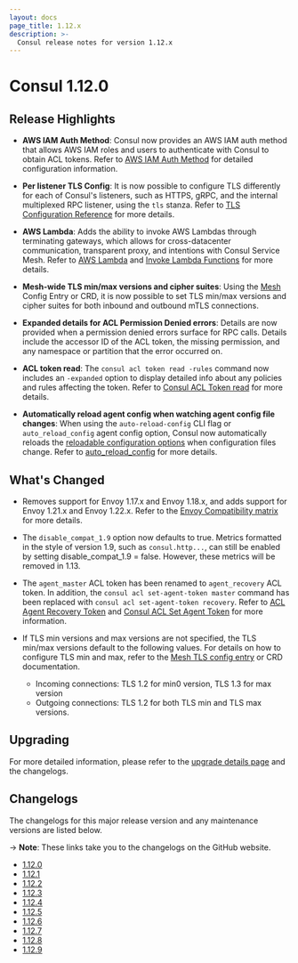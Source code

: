 ```yaml
---
layout: docs
page_title: 1.12.x
description: >-
  Consul release notes for version 1.12.x
---
```


# Consul 1.12.0

## Release Highlights

- **AWS IAM Auth Method**: Consul now provides an AWS IAM auth method that allows AWS IAM roles and users to authenticate with Consul to obtain ACL tokens. Refer to [AWS IAM Auth Method](/consul/docs/security/acl/auth-methods/aws-iam) for detailed configuration information. 

- **Per listener TLS Config**: It is now possible to configure TLS differently for each of Consul's listeners, such as HTTPS, gRPC, and the internal multiplexed RPC listener, using the `tls` stanza. Refer to [TLS Configuration Reference](/consul/docs/agent/config/config-files#tls-configuration-reference) for more details. 

- **AWS Lambda**: Adds the ability to invoke AWS Lambdas through terminating gateways, which allows for cross-datacenter communication, transparent proxy, and intentions with Consul Service Mesh. Refer to [AWS Lambda](/consul/docs/lambda) and [Invoke Lambda Functions](/consul/docs/lambda/invocation) for more details. 

- **Mesh-wide TLS min/max versions and cipher suites**: Using the [Mesh](/consul/docs/reference/config-entry/mesh#tls) Config Entry or CRD, it is now possible to set TLS min/max versions and cipher suites for both inbound and outbound mTLS connections.

- **Expanded details for ACL Permission Denied errors**: Details are now provided when a permission denied errors surface for RPC calls. Details include the accessor ID of the ACL token, the missing permission, and any namespace or partition that the error occurred on. 

- **ACL token read**: The `consul acl token read -rules` command now includes an `-expanded` option to display detailed info about any policies and rules affecting the token. Refer to [Consul ACL Token read](/consul/commands/acl/token/read) for more details.

- **Automatically reload agent config when watching agent config file changes**: When using the `auto-reload-config` CLI flag or `auto_reload_config` agent config option, Consul now automatically reloads the [reloadable configuration options](/consul/docs/agent/config#reloadable-configuration) when configuration files change. Refer to [auto_reload_config](/consul/docs/agent/config/cli-flags#_auto_reload_config) for more details.


## What's Changed

- Removes support for Envoy 1.17.x and Envoy 1.18.x, and adds support for Envoy 1.21.x and Envoy 1.22.x. Refer to the [Envoy Compatibility matrix](/consul/docs/reference/proxy/envoy) for more details.  

- The `disable_compat_1.9` option now defaults to true. Metrics formatted in the style of version 1.9, such as `consul.http...`,  can still be enabled by setting disable_compat_1.9 = false. However, these metrics will be removed in 1.13.

- The `agent_master` ACL token has been renamed to `agent_recovery` ACL token. In addition, the `consul acl set-agent-token master` command has been replaced with `consul acl set-agent-token recovery`. Refer to [ACL Agent Recovery Token](/consul/docs/security/acl/tokens#acl-agent-recovery-token) and [Consul ACL Set Agent Token](/consul/commands/acl/set-agent-token) for more information.

- If TLS min versions and max versions are not specified, the TLS min/max versions default to the following values. For details on how to configure TLS min and max, refer to the [Mesh TLS config entry](/consul/docs/reference/config-entry/mesh#tls) or CRD documentation. 
  - Incoming connections: TLS 1.2 for min0 version, TLS 1.3 for max version
  - Outgoing connections: TLS 1.2 for both TLS min and TLS max versions. 

## Upgrading

For more detailed information, please refer to the [upgrade details page](/consul/docs/upgrading/upgrade-specific#consul-1-12-0) and the changelogs.

## Changelogs

The changelogs for this major release version and any maintenance versions are listed below.

-> **Note**: These links take you to the changelogs on the GitHub website.

- [1.12.0](https://github.com/hashicorp/consul/releases/tag/v1.12.0)
- [1.12.1](https://github.com/hashicorp/consul/releases/tag/v1.12.1)
- [1.12.2](https://github.com/hashicorp/consul/releases/tag/v1.12.2)
- [1.12.3](https://github.com/hashicorp/consul/releases/tag/v1.12.3)
- [1.12.4](https://github.com/hashicorp/consul/releases/tag/v1.12.4)
- [1.12.5](https://github.com/hashicorp/consul/releases/tag/v1.12.5)
- [1.12.6](https://github.com/hashicorp/consul/releases/tag/v1.12.6)
- [1.12.7](https://github.com/hashicorp/consul/releases/tag/v1.12.7)
- [1.12.8](https://github.com/hashicorp/consul/releases/tag/v1.12.8)
- [1.12.9](https://github.com/hashicorp/consul/releases/tag/v1.12.9)


